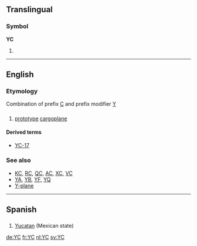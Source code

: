 {{also|yC|ᎩᏟ}}
==Translingual==

===Symbol===
'''YC'''

# {{SI-unit-abb|yotta|coulomb|[[electric charge]]}}

----

==English==

===Etymology===
Combination of prefix [[C]] and prefix modifier [[Y]]

==={{initialism-old|en}}===
{{head|en|prefix|head=[[Y]][[C]]}}

# {{US|military|aviation}} [[prototype]] [[cargoplane]] {{qualifier|prefix}}

====Derived terms====
* [[YC-17]]

===See also===
* [[KC]], [[RC]], [[QC]], [[AC]], [[XC]], [[VC]]
* [[YA]], [[YB]], [[YF]], [[YQ]]
* [[Y-plane]]

----

==Spanish==

==={{abbreviation-old|es}}===
{{head|es|abbreviation}}

# [[Yucatan]] (Mexican state)

[[de:YC]]
[[fr:YC]]
[[nl:YC]]
[[sv:YC]]